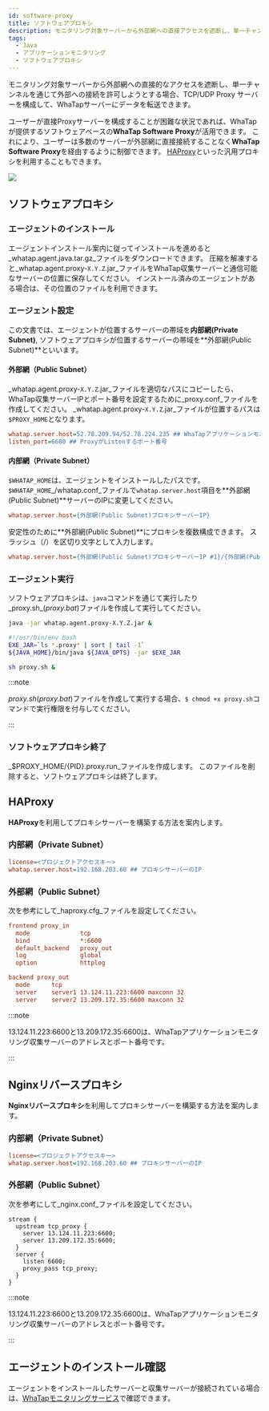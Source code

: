 ```yaml
---
id: software-proxy
title: ソフトウェアプロキシ
description: モニタリング対象サーバーから外部網への直接アクセスを遮断し、単一チャンネルを通じて外部接続を許可することができます。
tags:
  - Java
  - アプリケーションモニタリング
  - ソフトウェアプロキシ
---
```


モニタリング対象サーバーから外部網への直接的なアクセスを遮断し、単一チャンネルを通じて外部への接続を許可しようとする場合、TCP/UDP Proxy
サーバーを構成して、WhaTapサーバーにデータを転送できます。

ユーザーが直接Proxyサーバーを構成することが困難な状況であれば、WhaTapが提供するソフトウェアベースの**WhaTap Software Proxy**が活用できます。 
これにより、ユーザーは多数のサーバーが外部網に直接接続することなく**WhaTap Software Proxy**を経由するように制御できます。 [HAProxy](https://www.haproxy.org)といった汎用プロキシを利用することもできます。

![](/img/software-proxy.png)

## ソフトウェアプロキシ

### エージェントのインストール

エージェントインストール案内に従ってインストールを進めると_whatap.agent.java.tar.gz_ファイルをダウンロードできます。 圧縮を解凍すると_whatap.agent.proxy-`X.Y.Z`.jar_ファイルをWhaTap収集サーバーと通信可能なサーバーの位置に保存してください。 インストール済みのエージェントがある場合は、その位置のファイルを利用できます。

### エージェント設定

この文書では、エージェントが位置するサーバーの帯域を**内部網(Private Subnet)**, ソフトウェアプロキシが位置するサーバーの帯域を**外部網(Public Subnet)**といいます。

#### 外部網（Public Subnet）

_whatap.agent.proxy-`X.Y.Z`.jar_ファイルを適切なパスにコピーしたら、WhaTap収集サーバーIPとポート番号を設定するために_proxy.conf_ファイルを作成してください。 _whatap.agent.proxy-`X.Y.Z`.jar_ファイルが位置するパスは`$PROXY_HOME`となります。

```ini title='$PROXY_HOME/proxy.conf'
whatap.server.host=52.78.209.94/52.78.224.235 ## WhaTapアプリケーションモニタリング収集サーバーアドレス
listen_port=6600 ## ProxyがListenするポート番号
```

#### 内部網（Private Subnet）

`$WHATAP_HOME`は、エージェントをインストールしたパスです。 `$WHATAP_HOME`_/whatap.conf_ファイルで`whatap.server.host`項目を**外部網(Public Subnet)**サーバーのIPに変更してください。

```ini title='$WHATAP_HOME/whatap.conf'
whatap.server.host={外部網(Public Subnet)プロキシサーバーIP}
```

安定性のために**外部網(Public Subnet)**にプロキシを複数構成できます。 スラッシュ（/）を区切り文字として入力します。

```ini title='$WHATAP_HOME/whatap.conf'
whatap.server.host={外部網(Public Subnet)プロキシサーバーIP #1}/{外部網(Public Subnet)プロキシサーバーIP #2} 
```

### エージェント実行

ソフトウェアプロキシは、`java`コマンドを通じて実行したり_proxy.sh_(_proxy.bat_)ファイルを作成して実行してください。

```bash title='java command'
java -jar whatap.agent.proxy-X.Y.Z.jar &
```

```bash title='proxy.sh (Windows: proxy.bat)'
#!/usr/bin/env bash 
EXE_JAR=`ls *.proxy* | sort | tail -1` 
${JAVA_HOME}/bin/java ${JAVA_OPTS} -jar $EXE_JAR
```

```bash
sh proxy.sh &
```

:::note

_proxy.sh_(_proxy.bat_)ファイルを作成して実行する場合、`$ chmod +x proxy.sh`コマンドで実行権限を付与してください。

:::

### ソフトウェアプロキシ終了

_$PROXY_HOME/{PID}.proxy.run_ファイルを作成します。 このファイルを削除すると、ソフトウェアプロキシは終了します。

## HAProxy

**HAProxy**を利用してプロキシサーバーを構築する方法を案内します。

### 内部網（Private Subnet）

```ini title='$WHATAP_HOME/whatap.conf'
license=<プロジェクトアクセスキー>
whatap.server.host=192.168.203.60 ## プロキシサーバーのIP
```

### 外部網（Public Subnet）

次を参考にして_haproxy.cfg_ファイルを設定してください。

```ini title='/etc/haproxy/haproxy.cfg'
frontend proxy_in
  mode              tcp
  bind              *:6600
  default_backend   proxy_out
  log               global
  option            httplog

backend proxy_out
  mode      tcp
  server    server1 13.124.11.223:6600 maxconn 32 
  server    server2 13.209.172.35:6600 maxconn 32
```

:::note

13.124.11.223:6600と13.209.172.35:6600は、WhaTapアプリケーションモニタリング収集サーバーのアドレスとポート番号です。

:::

## Nginxリバースプロキシ

**Nginxリバースプロキシ**を利用してプロキシサーバーを構築する方法を案内します。

### 内部網（Private Subnet）

```ini title='$WHATAP_HOME/whatap.conf'
license=<プロジェクトアクセスキー>
whatap.server.host=192.168.203.60 ## プロキシサーバーのIP
```

### 外部網（Public Subnet）

次を参考にして_nginx.conf_ファイルを設定してください。

```apacheconf title='/etc/nginx/nginx.conf'
stream {
  upstream tcp_proxy {
    server 13.124.11.223:6600;
    server 13.209.172.35:6600;
  }
  server {
    listen 6600;
    proxy_pass tcp_proxy;
  }
}
```

:::note

13.124.11.223:6600と13.209.172.35:6600は、WhaTapアプリケーションモニタリング収集サーバーのアドレスとポート番号です。

:::

## エージェントのインストール確認

エージェントをインストールしたサーバーと収集サーバーが接続されている場合は、[WhaTapモニタリングサービス](https://service.whatap.io)で確認できます。
